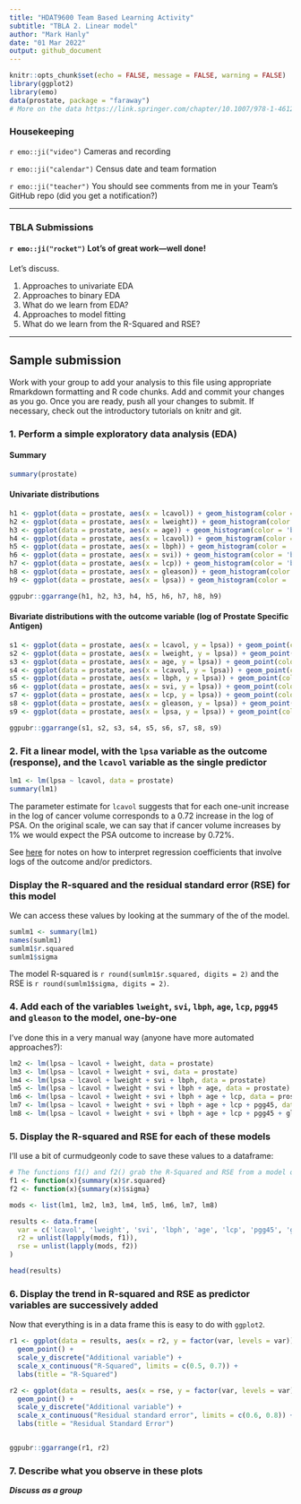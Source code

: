 ```yaml
---
title: "HDAT9600 Team Based Learning Activity"
subtitle: "TBLA 2. Linear model"
author: "Mark Hanly"
date: "01 Mar 2022"
output: github_document
---
```


```r
knitr::opts_chunk$set(echo = FALSE, message = FALSE, warning = FALSE)
library(ggplot2)
library(emo)
data(prostate, package = "faraway")
# More on the data https://link.springer.com/chapter/10.1007/978-1-4612-5098-2_47
```

### Housekeeping

`r emo::ji("video")` Cameras and recording 

`r emo::ji("calendar")` Census date and team formation

`r emo::ji("teacher")` You should see comments from me in your Team's GitHub repo (did you get a notification?)

***

### TBLA Submissions

#### `r emo::ji("rocket")` Lot's of great work---well done!

Let's discuss.

1. Approaches to univariate EDA  
1. Approaches to binary EDA  
1. What do we learn from EDA?  
1. Approaches to model fitting  
1. What do we learn from the R-Squared and RSE?


***

## Sample submission

Work with your group to add your analysis to this file using appropriate Rmarkdown formatting and R code chunks. Add and commit your changes as you go. Once you are ready, push all your changes to submit. If necessary, check out the introductory tutorials on knitr and git. 


### 1. Perform a simple exploratory data analysis (EDA)

#### Summary
```r
summary(prostate)
```

#### Univariate distributions
```r
h1 <- ggplot(data = prostate, aes(x = lcavol)) + geom_histogram(color = 'blue', fill = 'lightblue') + labs(title = "log(cancer volume)")
h2 <- ggplot(data = prostate, aes(x = lweight)) + geom_histogram(color = 'blue', fill = 'lightblue') + labs(title = "log(prostate weight)")
h3 <- ggplot(data = prostate, aes(x = age)) + geom_histogram(color = 'blue', fill = 'lightblue') + labs(title = "log(cancer volume)")
h4 <- ggplot(data = prostate, aes(x = lcavol)) + geom_histogram(color = 'blue', fill = 'lightblue') + labs(title = "Age")
h5 <- ggplot(data = prostate, aes(x = lbph)) + geom_histogram(color = 'blue', fill = 'lightblue') + labs(title = "log(benign prostatic hyperplasia amount)")
h6 <- ggplot(data = prostate, aes(x = svi)) + geom_histogram(color = 'blue', fill = 'lightblue') + labs(title = "Seminal vesicle invasion")
h7 <- ggplot(data = prostate, aes(x = lcp)) + geom_histogram(color = 'blue', fill = 'lightblue') + labs(title = "log(capsular penetration)")
h8 <- ggplot(data = prostate, aes(x = gleason)) + geom_histogram(color = 'blue', fill = 'lightblue') + labs(title = "Gleason score")
h9 <- ggplot(data = prostate, aes(x = lpsa)) + geom_histogram(color = 'blue', fill = 'lightblue') + labs(title = "log(prostate specific antigen)")

ggpubr::ggarrange(h1, h2, h3, h4, h5, h6, h7, h8, h9)
```

#### Bivariate distributions with the outcome variable (log of Prostate Specific Antigen)

```r
s1 <- ggplot(data = prostate, aes(x = lcavol, y = lpsa)) + geom_point(color = 'lightblue') + geom_smooth(method = 'lm', formula = y~x, color = 'blue') + labs(title = "log(cancer volume)")
s2 <- ggplot(data = prostate, aes(x = lweight, y = lpsa)) + geom_point(color = 'lightblue') + geom_smooth(method = 'lm', formula = y~x, color = 'blue') + labs(title = "log(prostate weight)")
s3 <- ggplot(data = prostate, aes(x = age, y = lpsa)) + geom_point(color = 'lightblue') + geom_smooth(method = 'lm', formula = y~x, color = 'blue') + labs(title = "log(cancer volume)")
s4 <- ggplot(data = prostate, aes(x = lcavol, y = lpsa)) + geom_point(color = 'lightblue') + geom_smooth(method = 'lm', formula = y~x, color = 'blue') + labs(title = "Age")
s5 <- ggplot(data = prostate, aes(x = lbph, y = lpsa)) + geom_point(color = 'lightblue') + geom_smooth(method = 'lm', formula = y~x, color = 'blue') + labs(title = "log(benign prostatic hyperplasia amount)")
s6 <- ggplot(data = prostate, aes(x = svi, y = lpsa)) + geom_point(color = 'lightblue') + geom_smooth(method = 'lm', formula = y~x, color = 'blue') + labs(title = "Seminal vesicle invasion")
s7 <- ggplot(data = prostate, aes(x = lcp, y = lpsa)) + geom_point(color = 'lightblue') + geom_smooth(method = 'lm', formula = y~x, color = 'blue') + labs(title = "log(capsular penetration)")
s8 <- ggplot(data = prostate, aes(x = gleason, y = lpsa)) + geom_point(color = 'lightblue') + geom_smooth(method = 'lm', formula = y~x, color = 'blue') + labs(title = "Gleason score")
s9 <- ggplot(data = prostate, aes(x = lpsa, y = lpsa)) + geom_point(color = 'lightblue') + geom_smooth(method = 'lm', formula = y~x, color = 'blue') + labs(title = "log(prostate specific antigen)")

ggpubr::ggarrange(s1, s2, s3, s4, s5, s6, s7, s8, s9)
```

### 2. Fit a linear model, with the `lpsa` variable as the outcome (response), and the `lcavol` variable as the single predictor

```r

lm1 <- lm(lpsa ~ lcavol, data = prostate)
summary(lm1)
```

The parameter estimate for `lcavol` suggests that for each one-unit increase in the log of cancer volume corresponds to a 0.72 increase in the log of PSA. On the original scale, we can say that if cancer volume increases by 1% we would expect the PSA outcome to increase by 0.72%. 

See [here](https://sites.google.com/site/curtiskephart/ta/econ113/interpreting-beta) for notes on how to interpret regression coefficients that involve logs of the outcome and/or predictors.


### Display the R-squared and the residual standard error (RSE) for this model 

We can access these values by looking at the summary of the of the model. 
```r
sumlm1 <- summary(lm1)
names(sumlm1)
sumlm1$r.squared
sumlm1$sigma
```

The model R-squared is `r round(sumlm1$r.squared, digits = 2)` and the RSE is `r round(sumlm1$sigma, digits = 2)`.


### 4. Add each of the variables `lweight`, `svi`, `lbph`, `age`, `lcp`, `pgg45` and `gleason` to the model, one-by-one

I've done this in a very manual way (anyone have more automated approaches?):

```r
lm2 <- lm(lpsa ~ lcavol + lweight, data = prostate)
lm3 <- lm(lpsa ~ lcavol + lweight + svi, data = prostate)
lm4 <- lm(lpsa ~ lcavol + lweight + svi + lbph, data = prostate)
lm5 <- lm(lpsa ~ lcavol + lweight + svi + lbph + age, data = prostate)
lm6 <- lm(lpsa ~ lcavol + lweight + svi + lbph + age + lcp, data = prostate)
lm7 <- lm(lpsa ~ lcavol + lweight + svi + lbph + age + lcp + pgg45, data = prostate)
lm8 <- lm(lpsa ~ lcavol + lweight + svi + lbph + age + lcp + pgg45 + gleason, data = prostate)
```

### 5. Display the R-squared and RSE for each of these models

I'll use a bit of curmudgeonly code to save these values to a dataframe:

```r
# The functions f1() and f2() grab the R-Squared and RSE from a model object
f1 <- function(x){summary(x)$r.squared}
f2 <- function(x){summary(x)$sigma}

mods <- list(lm1, lm2, lm3, lm4, lm5, lm6, lm7, lm8)

results <- data.frame(
  var = c('lcavol', 'lweight', 'svi', 'lbph', 'age', 'lcp', 'pgg45', 'gleason'),
  r2 = unlist(lapply(mods, f1)),
  rse = unlist(lapply(mods, f2))
) 

head(results)
```


### 6. Display the trend in R-squared and RSE as predictor variables are successively added

Now that everything is in a data frame this is easy to do with `ggplot2`.

```r

r1 <- ggplot(data = results, aes(x = r2, y = factor(var, levels = var))) + 
  geom_point() +
  scale_y_discrete("Additional variable") +
  scale_x_continuous("R-Squared", limits = c(0.5, 0.7)) +
  labs(title = "R-Squared")

r2 <- ggplot(data = results, aes(x = rse, y = factor(var, levels = var))) + 
  geom_point() +
  scale_y_discrete("Additional variable") +
  scale_x_continuous("Residual standard error", limits = c(0.6, 0.8)) +
  labs(title = "Residual Standard Error")


ggpubr::ggarrange(r1, r2)

```


### 7. Describe what you observe in these plots
_**Discuss as a group**_

